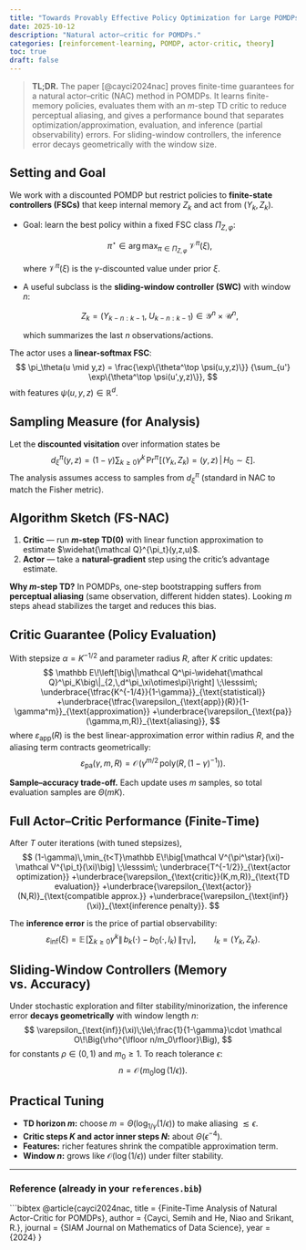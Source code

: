 ```yaml
---
title: "Towards Provably Effective Policy Optimization for Large POMDPs"
date: 2025-10-12
description: "Natural actor–critic for POMDPs."
categories: [reinforcement-learning, POMDP, actor-critic, theory]
toc: true
draft: false
---
```


> **TL;DR.** The paper [@cayci2024nac] proves finite-time guarantees for a natural actor–critic (NAC) method in POMDPs. It learns finite-memory policies, evaluates them with an $m$-step TD critic to reduce perceptual aliasing, and gives a performance bound that separates optimization/approximation, evaluation, and inference (partial observability) errors. For sliding-window controllers, the inference error decays geometrically with the window size.

## Setting and Goal

We work with a discounted POMDP but restrict policies to **finite-state controllers (FSCs)** that keep internal memory $Z_k$ and act from $(Y_k, Z_k)$.

- Goal: learn the best policy within a fixed FSC class $\Pi_{Z,\varphi}$:
  
  $$
  \pi^\star \in \arg\max_{\pi \in \Pi_{Z,\varphi}} \; \mathcal V^\pi(\xi),
  $$
  
  where $\mathcal V^\pi(\xi)$ is the $\gamma$-discounted value under prior $\xi$.

- A useful subclass is the **sliding-window controller (SWC)** with window $n$:
  
  $$
  Z_k = (Y_{k-n:k-1},\; U_{k-n:k-1}) \in \mathcal Y^n \times \mathcal U^n,
  $$
  
  which summarizes the last $n$ observations/actions.

The actor uses a **linear-softmax FSC**:
$$
\pi_\theta(u \mid y,z) = 
\frac{\exp\{\theta^\top \psi(u,y,z)\}}
{\sum_{u'} \exp\{\theta^\top \psi(u',y,z)\}},
$$
with features $\psi(u,y,z)\in\mathbb R^d$.

## Sampling Measure (for Analysis)

Let the **discounted visitation** over information states be
$$
d^\pi_\xi(y,z)=(1-\gamma)\sum_{k\ge0}\gamma^k\,
\Pr^\pi\!\big[(Y_k,Z_k)=(y,z)\,\big|\,H_0\sim\xi\big].
$$
The analysis assumes access to samples from $d^\pi_\xi$ (standard in NAC to match the Fisher metric).

## Algorithm Sketch (FS-NAC)

1. **Critic** — run **$m$-step TD(0)** with linear function approximation to estimate $\widehat{\mathcal Q}^{\pi_t}(y,z,u)$.
2. **Actor** — take a **natural-gradient** step using the critic’s advantage estimate.

::: callout-tip
**Why $m$-step TD?** In POMDPs, one-step bootstrapping suffers from **perceptual aliasing** (same observation, different hidden states). Looking $m$ steps ahead stabilizes the target and reduces this bias.
:::

## Critic Guarantee (Policy Evaluation)

With stepsize $\alpha=K^{-1/2}$ and parameter radius $R$, after $K$ critic updates:
$$
\mathbb E\!\left[\big\|\mathcal Q^\pi-\widehat{\mathcal Q}^\pi_K\big\|_{2,\,d^\pi_\xi\otimes\pi}\right]
\;\lesssim\;
\underbrace{\tfrac{K^{-1/4}}{1-\gamma}}_{\text{statistical}}
+\underbrace{\tfrac{\varepsilon_{\text{app}}(R)}{1-\gamma^m}}_{\text{approximation}}
+\underbrace{\varepsilon_{\text{pa}}(\gamma,m,R)}_{\text{aliasing}},
$$
where $\varepsilon_{\text{app}}(R)$ is the best linear-approximation error within radius $R$, and the aliasing term contracts geometrically:
$$
\varepsilon_{\text{pa}}(\gamma,m,R)=\mathcal O\!\big(\gamma^{m/2}\,\mathrm{poly}(R,(1-\gamma)^{-1})\big).
$$

**Sample–accuracy trade-off.** Each update uses $m$ samples, so total evaluation samples are $\Theta(mK)$.

## Full Actor–Critic Performance (Finite-Time)

After $T$ outer iterations (with tuned stepsizes),
$$
(1-\gamma)\,\min_{t<T}\mathbb E\!\big[\mathcal V^{\pi^\star}(\xi)-\mathcal V^{\pi_t}(\xi)\big]
\;\lesssim\;
\underbrace{T^{-1/2}}_{\text{actor optimization}}
+\underbrace{\varepsilon_{\text{critic}}(K,m,R)}_{\text{TD evaluation}}
+\underbrace{\varepsilon_{\text{actor}}(N,R)}_{\text{compatible approx.}}
+\underbrace{\varepsilon_{\text{inf}}(\xi)}_{\text{inference penalty}}.
$$

The **inference error** is the price of partial observability:
$$
\varepsilon_{\text{inf}}(\xi)
= \mathbb E\!\left[\sum_{k\ge0}\gamma^k
\left\|\,b_k(\cdot)-b_0(\cdot,I_k)\,\right\|_{\mathrm{TV}}
\right],\qquad I_k=(Y_k,Z_k).
$$

## Sliding-Window Controllers (Memory vs. Accuracy)

Under stochastic exploration and filter stability/minorization, the inference error **decays geometrically** with window length $n$:
$$
\varepsilon_{\text{inf}}(\xi)\;\le\;\frac{1}{1-\gamma}\cdot
\mathcal O\!\Big(\rho^{\lfloor n/m_0\rfloor}\Big),
$$
for constants $\rho\in(0,1)$ and $m_0\ge1$. To reach tolerance $\epsilon$:
$$
n=\mathcal O\!\big(m_0\log(1/\epsilon)\big).
$$

## Practical Tuning

- **TD horizon $m$:** choose $m=\Theta(\log_{1/\gamma}(1/\epsilon))$ to make aliasing $\lesssim\epsilon$.
- **Critic steps $K$ and actor inner steps $N$:** about $\Theta(\epsilon^{-4})$.
- **Features:** richer features shrink the compatible approximation term.
- **Window $n$:** grows like $\mathcal O(\log(1/\epsilon))$ under filter stability.

---

### Reference (already in your `references.bib`)
```bibtex
@article{cayci2024nac,
  title   = {Finite-Time Analysis of Natural Actor-Critic for POMDPs},
  author  = {Cayci, Semih and He, Niao and Srikant, R.},
  journal = {SIAM Journal on Mathematics of Data Science},
  year    = {2024}
}
